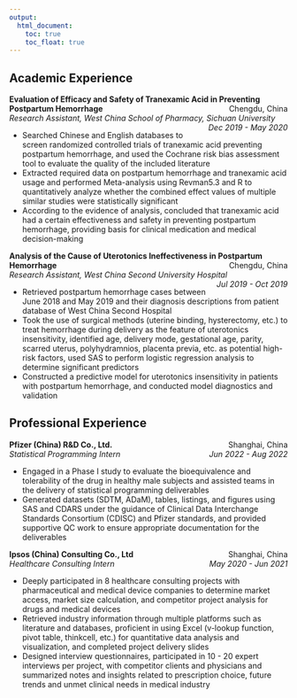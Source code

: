 ```yaml
---
output: 
  html_document:
    toc: true
    toc_float: true
---
```


## Academic Experience

**Evaluation of Efficacy and Safety of Tranexamic Acid in Preventing Postpartum Hemorrhage** [Chengdu, China]{style="float:right"}  
*Research Assistant, West China School of Pharmacy, Sichuan University* [*Dec 2019 - May 2020*]{style="float:right"}  

* Searched Chinese and English databases to screen randomized controlled trials of tranexamic acid preventing postpartum hemorrhage, and used the Cochrane risk bias assessment tool to evaluate the quality of the included literature
* Extracted required data on postpartum hemorrhage and tranexamic acid usage and performed Meta-analysis using Revman5.3 and R to quantitatively analyze whether the combined effect values of multiple similar studies were statistically significant
* According to the evidence of analysis, concluded that tranexamic acid had a certain effectiveness and safety in preventing postpartum hemorrhage, providing basis for clinical medication and medical decision-making 

**Analysis of the Cause of Uterotonics Ineffectiveness in Postpartum Hemorrhage ** [Chengdu, China]{style="float:right"}  
*Research Assistant, West China Second University Hospital* [*Jul 2019 - Oct 2019*]{style="float:right"}  

* Retrieved postpartum hemorrhage cases between June 2018 and May 2019 and their diagnosis descriptions from patient database of West China Second Hospital
*	Took the use of surgical methods (uterine binding, hysterectomy, etc.) to treat hemorrhage during delivery as the feature of uterotonics insensitivity, identified age, delivery mode, gestational age, parity, scarred uterus, polyhydramnios, placenta previa, etc. as potential high-risk factors, used SAS to perform logistic regression analysis to determine significant predictors
*	Constructed a predictive model for uterotonics insensitivity in patients with postpartum hemorrhage, and conducted model diagnostics and validation


## Professional Experience

**Pfizer (China) R&D Co., Ltd.** [Shanghai, China]{style="float:right"}  
*Statistical Programming Intern* [*Jun 2022 - Aug 2022*]{style="float:right"}  

*	Engaged in a Phase I study to evaluate the bioequivalence and tolerability of the drug in healthy male subjects and assisted teams in the delivery of statistical programming deliverables  <br>
* Generated datasets (SDTM, ADaM), tables, listings, and figures using SAS and CDARS under the guidance of Clinical Data Interchange Standards Consortium (CDISC) and Pfizer standards, and provided supportive QC work to ensure appropriate documentation for the deliverables


**Ipsos (China) Consulting Co., Ltd**[Shanghai, China]{style="float:right"}  
*Healthcare Consulting Intern*[*May 2020 - Jun 2021*]{style="float:right"}                                    

* Deeply participated in 8 healthcare consulting projects with pharmaceutical and medical device companies to determine market access, market size calculation, and competitor project analysis for drugs and medical devices 
* Retrieved industry information through multiple platforms such as literature and databases, proficient in using Excel (v-lookup function, pivot table, thinkcell, etc.) for quantitative data analysis and visualization, and completed project delivery slides
* Designed interview questionnaires, participated in 10 - 20 expert interviews per project, with competitor clients and physicians and summarized notes and insights related to prescription choice, future trends and unmet clinical needs in medical industry



